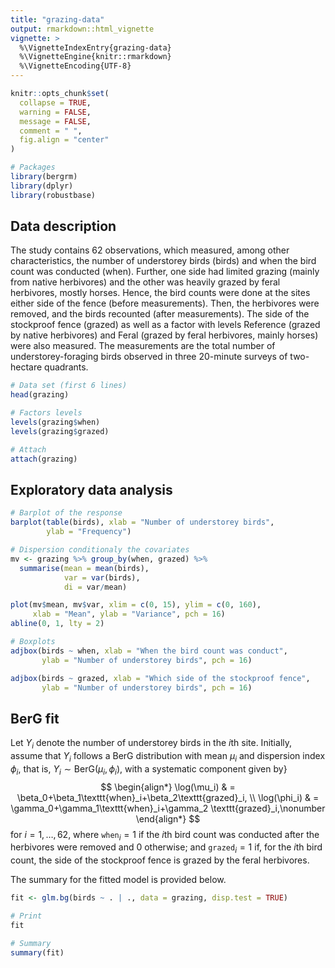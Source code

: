 ```yaml
---
title: "grazing-data"
output: rmarkdown::html_vignette
vignette: >
  %\VignetteIndexEntry{grazing-data}
  %\VignetteEngine{knitr::rmarkdown}
  %\VignetteEncoding{UTF-8}
---
```


```r
knitr::opts_chunk$set(
  collapse = TRUE,
  warning = FALSE,
  message = FALSE,
  comment = " ",
  fig.align = "center"
)
```

```r
# Packages
library(bergrm)
library(dplyr)
library(robustbase)
```

## Data description

The study contains 62 observations, which measured, among other characteristics, the number of understorey birds (birds) and when the bird count was conducted (when). Further, one side had limited grazing (mainly from native herbivores) and the other was heavily grazed by feral herbivores, mostly horses. Hence, the bird counts were done at the sites either side of the fence (before measurements). Then, the herbivores were removed, and the birds recounted (after measurements). The side of the stockproof fence (grazed) as well as a factor with levels Reference (grazed by native herbivores) and Feral (grazed by feral herbivores, mainly horses) were also
measured. The measurements are the total number of understorey-foraging birds
observed in three 20-minute surveys of two-hectare quadrants.

```r
# Data set (first 6 lines)
head(grazing)

# Factors levels
levels(grazing$when)
levels(grazing$grazed)

# Attach
attach(grazing)
```

## Exploratory data analysis

```r
# Barplot of the response
barplot(table(birds), xlab = "Number of understorey birds",
        ylab = "Frequency")

# Dispersion conditionaly the covariates
mv <- grazing %>% group_by(when, grazed) %>%
  summarise(mean = mean(birds),
            var = var(birds),
            di = var/mean)

plot(mv$mean, mv$var, xlim = c(0, 15), ylim = c(0, 160),
     xlab = "Mean", ylab = "Variance", pch = 16)
abline(0, 1, lty = 2)
```


```r
# Boxplots
adjbox(birds ~ when, xlab = "When the bird count was conduct",
       ylab = "Number of understorey birds", pch = 16)

adjbox(birds ~ grazed, xlab = "Which side of the stockproof fence",
       ylab = "Number of understorey birds", pch = 16)
```

## BerG fit

Let $Y_i$ denote the number of understorey birds in the $i$th site. Initially, assume that $Y_i$ follows a BerG distribution with mean $\mu_i$ and dispersion index $\phi_i$, that is, $Y_i \sim \textrm{BerG}(\mu_i, \phi_i)$, with a systematic component given by}
$$
\begin{align*}
\log(\mu_i) & = \beta_0+\beta_1\texttt{when}_i+\beta_2\texttt{grazed}_i, \\
\log(\phi_i) & = \gamma_0+\gamma_1\texttt{when}_i+\gamma_2 \texttt{grazed}_i,\nonumber
\end{align*}
$$
for $i = 1, \ldots, 62$, where $\texttt{when}_i = 1$ if the $i$th bird count was conducted after the herbivores were removed and 0 otherwise; and $\texttt{grazed}_i = 1$ if, for the $i$th bird count, the side of the stockproof fence is grazed by the feral herbivores.

The summary for the fitted model is provided below. 

```r
fit <- glm.bg(birds ~ . | ., data = grazing, disp.test = TRUE)

# Print
fit

# Summary
summary(fit)
```



